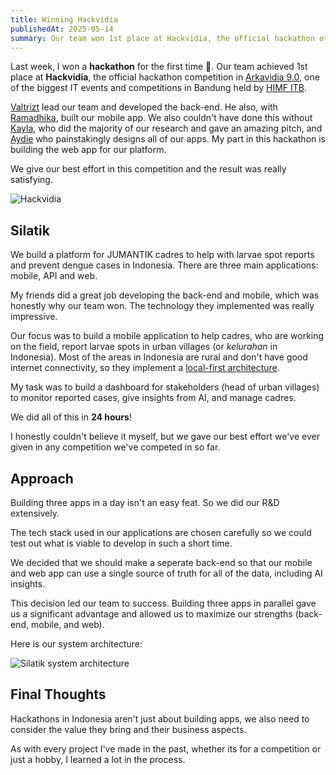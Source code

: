 ```yaml
---
title: Winning Hackvidia
publishedAt: 2025-05-14
summary: Our team won 1st place at Hackvidia, the official hackathon of Arkavidia 9.0 in Bandung.
---
```


Last week, I won a **hackathon** for the first time 🥳. Our team achieved 1st place at **Hackvidia**, the official hackathon competition in [Arkavidia 9.0](https://www.instagram.com/arkavidia), one of the biggest IT events and competitions in Bandung held by [HIMF ITB](https://www.instagram.com/hmif_itb/).

[Valtrizt](https://valtrizt.tech) lead our team and developed the back-end. He also, with [Ramadhika](https://www.linkedin.com/in/ramadhika-darmaputra-2b03ab261/), built our mobile app. We also couldn't have done this without [Kayla](https://www.linkedin.com/in/kaylaalisharania/), who did the majority of our research and gave an amazing pitch, and [Aydie](https://www.linkedin.com/in/aydierahma/) who painstakingly designs all of our apps. My part in this hackathon is building the web app for our platform. 

We give our best effort in this competition and the result was really satisfying.

![Hackvidia](/hackvidia.jpg)

## Silatik

We build a platform for JUMANTIK cadres to help with larvae spot reports and prevent dengue cases in Indonesia. There are three main applications: mobile, API and web.

My friends did a great job developing the back-end and mobile, which was honestly why our team won. The technology they implemented was really impressive.

Our focus was to build a mobile application to help cadres, who are working on the field, report larvae spots in urban villages (or *kelurahan* in Indonesia). Most of the areas in Indonesia are rural and don't have good internet connectivity, so they implement a [local-first architecture](https://docs.expo.dev/guides/local-first/).

My task was to build a dashboard for stakeholders (head of urban villages) to monitor reported cases, give insights from AI, and manage cadres.

We did all of this in **24 hours**!

I honestly couldn't believe it myself, but we gave our best effort we've ever given in any competition we've competed in so far.

## Approach

Building three apps in a day isn't an easy feat. So we did our R&D extensively.

The tech stack used in our applications are chosen carefully so we could test out what is viable to develop in such a short time.

We decided that we should make a seperate back-end so that our mobile and web app can use a single source of truth for all of the data, including AI insights.

This decision led our team to success. Building three apps in parallel gave us a significant advantage and allowed us to maximize our strengths (back-end, mobile, and web).

Here is our system architecture:

![Silatik system architecture](/silatik-system-architecture.png)

## Final Thoughts

Hackathons in Indonesia aren't just about building apps, we also need to consider the value they bring and their business aspects.

As with every project I've made in the past, whether its for a competition or just a hobby, I learned a lot in the process.
